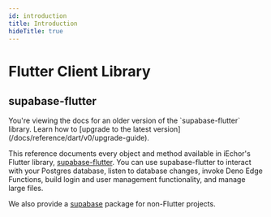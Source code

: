 ```yaml
---
id: introduction
title: Introduction
hideTitle: true
---
```


<div className="flex items-start gap-6 not-prose" id="introduction">
  <IconMenuFlutter width={35} height={35} />
  <div className="flex flex-col gap-2">
    <h1 className="text-3xl text-scale-1200 m-0">Flutter Client Library</h1>
    <h2 className="text-base font-mono text-scale-1100">supabase-flutter</h2>
  </div>
</div>

<div className="max-w-xl">

<Admonition type="caution">
  You're viewing the docs for an older version of the `supabase-flutter` library. Learn how to
  [upgrade to the latest version](/docs/reference/dart/v0/upgrade-guide).
</Admonition>

This reference documents every object and method available in iEchor's Flutter library, [supabase-flutter](https://pub.dev/packages/supabase_flutter).
You can use supabase-flutter to interact with your Postgres database, listen to database changes, invoke
Deno Edge Functions, build login and user management functionality, and manage large files.

We also provide a [supabase](https://pub.dev/packages/supabase) package for non-Flutter projects.

</div>
